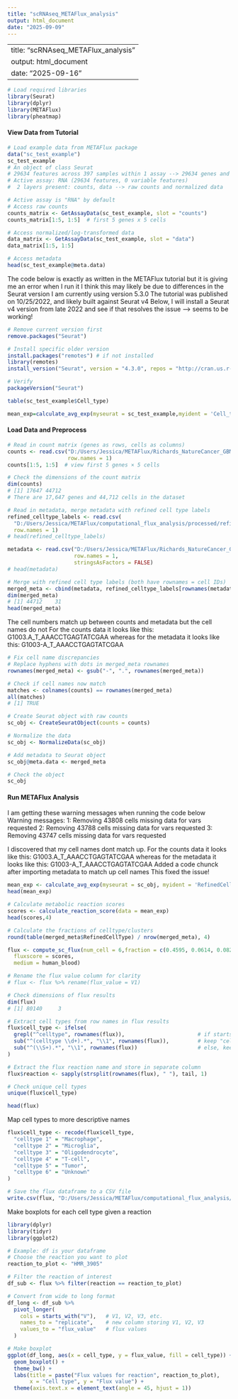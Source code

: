 ```yaml
---
title: "scRNAseq_METAFlux_analysis"
output: html_document
date: "2025-09-09"
---
```


---
title: "scRNAseq_METAFlux_analysis"
output: html_document
date: "2025-09-16"
---

```r
# Load required libraries
library(Seurat)
library(dplyr)
library(METAFlux)
library(pheatmap)

```

#### View Data from Tutorial
```r
# Load example data from METAFlux package
data("sc_test_example")
sc_test_example
# An object of class Seurat 
# 29634 features across 397 samples within 1 assay --> 29634 genes and 397 cells
# Active assay: RNA (29634 features, 0 variable features)
#  2 layers present: counts, data --> raw counts and normalized data

# Active assay is "RNA" by default
# Access raw counts
counts_matrix <- GetAssayData(sc_test_example, slot = "counts")
counts_matrix[1:5, 1:5]  # first 5 genes x 5 cells

# Access normalized/log-transformed data
data_matrix <- GetAssayData(sc_test_example, slot = "data")
data_matrix[1:5, 1:5]

# Access metadata
head(sc_test_example@meta.data)
```

The code below is exactly as written in the METAFlux tutorial but it is giving me an error when I run it
I think this may likely be due to differences in the Seurat version
I am currently using version 5.3.0
The tutorial was published on 10/25/2022, and likely built against Seurat v4
Below, I will install a Seurat v4 version from late 2022 and see if that resolves the issue --> seems to be working!
```r
# Remove current version first
remove.packages("Seurat")

# Install specific older version
install.packages("remotes") # if not installed
library(remotes)
install_version("Seurat", version = "4.3.0", repos = "http://cran.us.r-project.org")

# Verify
packageVersion("Seurat")
```


```r
table(sc_test_example$Cell_type)

mean_exp=calculate_avg_exp(myseurat = sc_test_example,myident = 'Cell_type',n_bootstrap=3,seed=1)
```


#### Load Data and Preprocess
```r
# Read in count matrix (genes as rows, cells as columns)
counts <- read.csv("D:/Users/Jessica/METAFlux/Richards_NatureCancer_GBM_scRNAseq_counts.csv",
                   row.names = 1)
counts[1:5, 1:5]  # view first 5 genes × 5 cells

# Check the dimensions of the count matrix
dim(counts)
# [1] 17647 44712
# There are 17,647 genes and 44,712 cells in the dataset
```

```r
# Read in metadata, merge metadata with refined cell type labels
refined_celltype_labels <- read.csv(
  "D:/Users/Jessica/METAFlux/computational_flux_analysis/processed/refined_celltype_labels.csv",
  row.names = 1)
# head(refined_celltype_labels)

metadata <- read.csv("D:/Users/Jessica/METAFlux/Richards_NatureCancer_GBM_scRNAseq_meta.csv",
                     row.names = 1,
                     stringsAsFactors = FALSE)
# head(metadata)

# Merge with refined cell type labels (both have rownames = cell IDs)
merged_meta <- cbind(metadata, refined_celltype_labels[rownames(metadata), , drop = FALSE])
dim(merged_meta)
# [1] 44712    31
head(merged_meta)
```

The cell numbers match up between counts and metadata but the cell names do not
For the counts data it looks like this: G1003.A_T_AAACCTGAGTATCGAA whereas for the metadata it looks like this: G1003-A_T_AAACCTGAGTATCGAA
```r
# Fix cell name discrepancies
# Replace hyphens with dots in merged_meta rownames
rownames(merged_meta) <- gsub("-", ".", rownames(merged_meta))

# Check if cell names now match
matches <- colnames(counts) == rownames(merged_meta)
all(matches) 
# [1] TRUE
```


```r
# Create Seurat object with raw counts
sc_obj <- CreateSeuratObject(counts = counts)

# Normalize the data
sc_obj <- NormalizeData(sc_obj)

# Add metadata to Seurat object
sc_obj@meta.data <- merged_meta

# Check the object
sc_obj

```


#### Run METAFlux Analysis
I am getting these warning messages when running the code below
Warning messages:
1: Removing 43808 cells missing data for vars requested
2: Removing 43788 cells missing data for vars requested
3: Removing 43747 cells missing data for vars requested

I discovered that my cell names dont match up. 
For the counts data it looks like this: G1003.A_T_AAACCTGAGTATCGAA whereas for the metadata it looks like this: G1003-A_T_AAACCTGAGTATCGAA
Added a code chunck after importing metadata to match up cell names
This fixed the issue!
```r
mean_exp <- calculate_avg_exp(myseurat = sc_obj, myident = 'RefinedCellType', n_bootstrap=100,seed=1)
head(mean_exp)
```

```r
# Calculate metabolic reaction scores
scores <- calculate_reaction_score(data = mean_exp)
head(scores,4)
```

```r
# Calculate the fractions of celltype/clusters
round(table(merged_meta$RefinedCellType) / nrow(merged_meta), 4)
```

```r
flux <- compute_sc_flux(num_cell = 6,fraction = c(0.4595, 0.0614, 0.0820, 0.0236, 0.2209, 0.1526),
  fluxscore = scores,
  medium = human_blood)

# Rename the flux value column for clarity
# flux <- flux %>% rename(flux_value = V1)

# Check dimensions of flux results
dim(flux)
# [1] 80140     3

```

```r
# Extract cell types from row names in flux results
flux$cell_type <- ifelse(
  grepl("^celltype", rownames(flux)),                       # if starts with "celltype"
  sub("^(celltype \\d+).*", "\\1", rownames(flux)),         # keep "celltype X"
  sub("^(\\S+).*", "\\1", rownames(flux))                   # else, keep everything before first space
)

# Extract the flux reaction name and store in separate column
flux$reaction <- sapply(strsplit(rownames(flux), " "), tail, 1)

# Check unique cell types
unique(flux$cell_type)

head(flux)
```

Map cell types to more descriptive names
```r
flux$cell_type <- recode(flux$cell_type,
  "celltype 1" = "Macrophage",
  "celltype 2" = "Microglia",
  "celltype 3" = "Oligodendrocyte",
  "celltype 4" = "T-cell",
  "celltype 5" = "Tumor",
  "celltype 6" = "Unknown"
)

```


```r
# Save the flux dataframe to a CSV file
write.csv(flux, "D:/Users/Jessica/METAFlux/computational_flux_analysis/processed/scrnaseq_flux_results.csv", row.names = TRUE)

```

Make boxplots for each cell type given a reaction
```r
library(dplyr)
library(tidyr)
library(ggplot2)

# Example: df is your dataframe
# Choose the reaction you want to plot
reaction_to_plot <- "HMR_3905"

# Filter the reaction of interest
df_sub <- flux %>% filter(reaction == reaction_to_plot)

# Convert from wide to long format
df_long <- df_sub %>%
  pivot_longer(
    cols = starts_with("V"),   # V1, V2, V3, etc.
    names_to = "replicate",    # new column storing V1, V2, V3
    values_to = "flux_value"   # flux values
  )

# Make boxplot
ggplot(df_long, aes(x = cell_type, y = flux_value, fill = cell_type)) +
  geom_boxplot() +
  theme_bw() +
  labs(title = paste("Flux values for reaction", reaction_to_plot),
       x = "Cell type", y = "Flux value") +
  theme(axis.text.x = element_text(angle = 45, hjust = 1))


```



